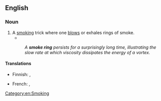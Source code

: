==English==
{{wikipedia}}

===Noun===
{{en-noun|head=[[smoke]] [[ring]]}}

# A [[smoking]] trick where one [[blow]]s or exhales rings of smoke.
#* {{quote-magazine|date=2013-03
|author=Frank Fish, George Lauder
|title=Not Just Going with the Flow
|volume=101|issue=2|page=114
|magazine=[[w:American Scientist|American Scientist]]
|url=http://www.americanscientist.org/issues/feature/2013/2/not-just-going-with-the-flow
|passage=An extreme version of vorticity is a ''vortex''. The vortex is a spinning, cyclonic mass of fluid, which can be observed in the rotation of water going down a drain, as well as in '''smoke rings''', tornados and hurricanes.}}
#: ''A '''smoke ring''' persists for a surprisingly long time, illustrating the slow rate at which viscosity dissipates the energy of a vortex.''

====Translations====
{{trans-top|smoking trick}}
* Finnish: {{t|fi|savurengas}}, {{t+|fi|rengas}}
{{trans-mid}}
* French: {{t|fr|rond de fumée|m}}, {{t|fr|ronds de fumée|m-p}}
{{trans-bottom}}

[[Category:en:Smoking]]